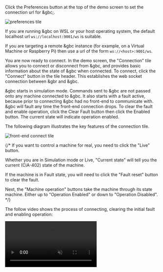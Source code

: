 

Click the Preferences button at the top of the demo screen to set the connection url for &gbc;.

<Image meta={preferences} alt="preferences tile" maxWidth={400}/>

If you are running &gbc on WSL or your host operating system, the default localhost url `ws://localhost:9001/ws` is suitable.

If you are targeting a remote &gbc instance (for example, on a Virtual Machine or Raspberry Pi) then use a url of the form `ws://<host>:9001/ws`.

You are now ready to connect. In the demo screen, the "Connection" tile allows you to connect or disconnect from &gbc, and provides basic information about the state of &gbc when connected.
To connect, click the "Connect" button in the tile header. This establishes the web socket connection between &gbr and &gbc.

&gbc starts in simulation mode. Commands sent to &gbc are not passed onto any machine connected to &gbc. It also starts with a fault active,
because prior to connecting &gbc had no front-end to communicate with. &gbc will fault any time the front-end connection drops.
To clear the fault and enable operation, click the Clear Fault button then click the Enabled button. The current state will indicate operation enabled.

The following diagram illustrates the key features of the connection tile.

<img src={connect_tile} alt="front-end connect tile"/>

{/*
If you want to control a machine for real, you need to click the "Live" button.

Whether you are in Simulation mode or Live, "Current state" will tell you the current (CiA-402) state of the machine.

If the machine is in Fault state, you will need to click the "Fault reset" button to clear the fault.

Next, the "Machine operation" buttons take the machine through its state machine. Either up to "Operation Enabled" or down to "Operation Disabled".
*/}

The follow video shows the process of connecting, clearing the initial fault and enabling operation:

<video autoPlay loop muted playsInline>
    <source src={connect_tile_video} type="video/webm"></source>
</video>


